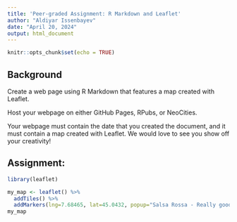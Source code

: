 ```yaml
---
title: 'Peer-graded Assignment: R Markdown and Leaflet'
author: "Aldiyar Issenbayev"
date: "April 20, 2024"
output: html_document
---
```


```r
knitr::opts_chunk$set(echo = TRUE)
```

## Background
Create a web page using R Markdown that features a map created with Leaflet.

Host your webpage on either GitHub Pages, RPubs, or NeoCities.

Your webpage must contain the date that you created the document, and it must contain a map created with Leaflet. We would love to see you show off your creativity!

## Assignment:

```r
library(leaflet)

my_map <- leaflet() %>%
  addTiles() %>%  
  addMarkers(lng=7.68465, lat=45.0432, popup="Salsa Rossa - Really good pizza in Turin")
my_map  
```
